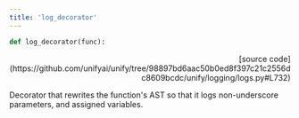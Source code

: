 ```yaml
---
title: 'log_decorator'
---
```


```python
def log_decorator(func):
```

<p align="right">[source code](https://github.com/unifyai/unify/tree/98897bd6aac50b0ed8f397c21c2556dc8609bcdc/unify/logging/logs.py#L732)</p>

Decorator that rewrites the function's AST so that it logs non-underscore
parameters, and assigned variables.